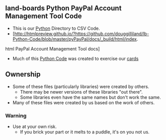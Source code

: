 == land-boards Python PayPal Account Management Tool Code ==

* This is our [https://www.python.org/ Python] Directory to CSV Code.
* [http://htmlpreview.github.io/?https://github.com/douggilliland/lb-Python-Code/blob/master/pyPayPal/docs/_build/html/index.
html PayPal Account Management Tool docs]
* Much of this [http://land-boards.com/blwiki/index.php?title=Python_Code Python Code] was created to exercise our [http://land-boards.com/blwiki/index.php cards]

== Ownership ==

* Some of these files (particularly libraries) were created by others.
** There may be newer versions of these libraries "out there".
** Some libraries even have the same names but don't work the same.
* Many of these files were created by us based on the work of others.

=== Warning ===

* Use at your own risk.
** If you brick your part or it melts to a puddle, it's on you not us.
